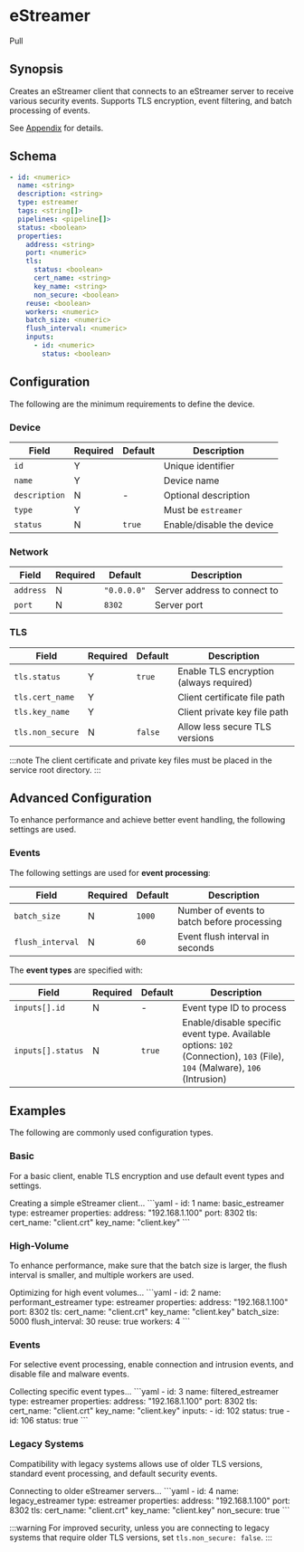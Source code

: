 # eStreamer

<span class="theme-doc-version-badge badge badge--secondary">Pull</span>

## Synopsis

Creates an eStreamer client that connects to an eStreamer server to receive various security events. Supports TLS encryption, event filtering, and batch processing of events.

See [Appendix](/appendix.mdx#estreamer) for details.

## Schema

```yaml
- id: <numeric>
  name: <string>
  description: <string>
  type: estreamer
  tags: <string[]>
  pipelines: <pipeline[]>
  status: <boolean>
  properties:
    address: <string>
    port: <numeric>
    tls:
      status: <boolean>
      cert_name: <string>
      key_name: <string>
      non_secure: <boolean>
    reuse: <boolean>
    workers: <numeric>
    batch_size: <numeric>
    flush_interval: <numeric>
    inputs:
      - id: <numeric>
        status: <boolean>
```

## Configuration

The following are the minimum requirements to define the device.

### Device

|Field|Required|Default|Description|
|---|---|---|---|
|`id`|Y||Unique identifier|
|`name`|Y||Device name|
|`description`|N|-|Optional description|
|`type`|Y||Must be `estreamer`|
|`status`|N|`true`|Enable/disable the device|

### Network

|Field|Required|Default|Description|
|---|---|---|---|
|`address`|N|`"0.0.0.0"`|Server address to connect to|
|`port`|N|`8302`|Server port|

### TLS

|Field|Required|Default|Description|
|---|---|---|---|
|`tls.status`|Y|`true`|Enable TLS encryption (always required)|
|`tls.cert_name`|Y||Client certificate file path|
|`tls.key_name`|Y||Client private key file path|
|`tls.non_secure`|N|`false`|Allow less secure TLS versions|

:::note
The client certificate and private key files must be placed in the service root directory.
:::

## Advanced Configuration

To enhance performance and achieve better event handling, the following settings are used.

### Events

The following settings are used for **event processing**:

|Field|Required|Default|Description|
|---|---|---|---|
|`batch_size`|N|`1000`|Number of events to batch before processing|
|`flush_interval`|N|`60`|Event flush interval in seconds|

The **event types** are specified with:

|Field|Required|Default|Description|
|---|---|---|---|
|`inputs[].id`|N|-|Event type ID to process|
|`inputs[].status`|N|`true`|Enable/disable specific event type. Available options: `102` (Connection), `103` (File), `104` (Malware), `106` (Intrusion)|

## Examples

The following are commonly used configuration types.

### Basic

For a basic client, enable TLS encryption and use default event types and settings.

<ExampleGrid>
  <CommentCol>
    Creating a simple eStreamer client...
  </CommentCol>
  <CodeCol>
    ```yaml
    - id: 1
      name: basic_estreamer
      type: estreamer
      properties:
        address: "192.168.1.100"
        port: 8302
        tls:
          cert_name: "client.crt"
          key_name: "client.key"
    ```
  </CodeCol>
</ExampleGrid>

### High-Volume

To enhance performance, make sure that the batch size is larger, the flush interval is smaller, and multiple workers are used.

<ExampleGrid>
  <CommentCol>
    Optimizing for high event volumes...
  </CommentCol>
  <CodeCol>
    ```yaml
    - id: 2
      name: performant_estreamer
      type: estreamer
      properties:
        address: "192.168.1.100"
        port: 8302
        tls:
          cert_name: "client.crt"
          key_name: "client.key"
        batch_size: 5000
        flush_interval: 30
        reuse: true
        workers: 4
    ```
  </CodeCol>
</ExampleGrid>

### Events

For selective event processing, enable connection and intrusion events, and disable file and malware events.

<ExampleGrid>
  <CommentCol>
    Collecting specific event types...
  </CommentCol>
  <CodeCol>
    ```yaml
    - id: 3
      name: filtered_estreamer
      type: estreamer
      properties:
        address: "192.168.1.100"
        port: 8302
        tls:
          cert_name: "client.crt"
          key_name: "client.key"
        inputs:
          - id: 102
            status: true
          - id: 106
            status: true
    ```
  </CodeCol>
</ExampleGrid>

### Legacy Systems

Compatibility with legacy systems allows use of older TLS versions, standard event processing, and default security events.

<ExampleGrid>
  <CommentCol>
    Connecting to older eStreamer servers...
  </CommentCol>
  <CodeCol>
    ```yaml
    - id: 4
      name: legacy_estreamer
      type: estreamer
      properties:
        address: "192.168.1.100"
        port: 8302
        tls:
          cert_name: "client.crt"
          key_name: "client.key"
          non_secure: true
    ```
  </CodeCol>
</ExampleGrid>

:::warning
For improved security, unless you are connecting to legacy systems that require older TLS versions, set `tls.non_secure: false`.
:::
